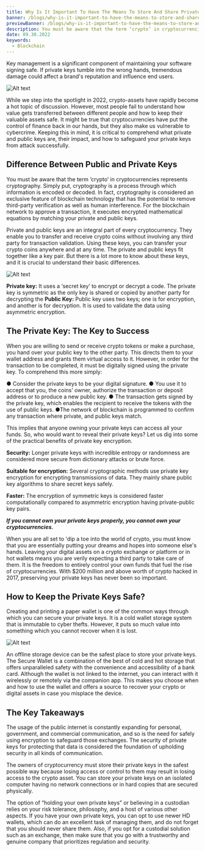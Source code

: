 ---
title: Why Is It Important To Have The Means To Store And Share Private Keys?
banner: /blogs/why-is-it-important-to-have-the-means-to-store-and-share-private-keys/banner.png
previewBanner: /blogs/why-is-it-important-to-have-the-means-to-store-and-share-private-keys/banner.png
description: You must be aware that the term ‘crypto’ in cryptocurrencies represents cryptography.
date: 09.30.2022
keywords:
  - Blockchain
---

Key management is a significant component of maintaining your software signing safe. If private keys tumble into the wrong hands, tremendous damage could affect a brand's reputation and influence end users.

![Alt text](/blogs/why-is-it-important-to-have-the-means-to-store-and-share-private-keys/1.png)

While we step into the spotlight in 2022, crypto-assets have rapidly become a hot topic of discussion. However, most people fail to understand how value gets transferred between different people and how to keep their valuable assets safe. It might be true that cryptocurrencies have put the control of finance back in our hands, but they also make us vulnerable to cybercrime. Keeping this in mind, it is critical to comprehend what private and public keys are, their impact, and how to safeguard your private keys from attack successfully.

## Difference Between Public and Private Keys

You must be aware that the term ‘crypto’ in cryptocurrencies represents cryptography. Simply put, cryptography is a process through which information is encoded or decoded. In fact, cryptography is considered an exclusive feature of blockchain technology that has the potential to remove third-party verification as well as human interference. For the blockchain network to approve a transaction, it executes encrypted mathematical equations by matching your private and public keys.

Private and public keys are an integral part of every cryptocurrency. They enable you to transfer and receive crypto coins without involving any third party for transaction validation. Using these keys, you can transfer your crypto coins anywhere and at any time. The private and public keys fit together like a key pair. But there is a lot more to know about these keys, and it is crucial to understand their basic differences.

![Alt text](/blogs/why-is-it-important-to-have-the-means-to-store-and-share-private-keys/2.png)

**Private key:** It uses a ‘secret key’ to encrypt or decrypt a code. The private key is symmetric as the only key is shared or copied by another party for decrypting the
**Public Key:** Public key uses two keys; one is for encryption, and another is for decryption. It is used to validate the data using asymmetric encryption.

## The Private Key: The Key to Success

When you are willing to send or receive crypto tokens or make a purchase, you hand over your public key to the other party. This directs them to your wallet address and grants them virtual access to it. However, in order for the transaction to be completed, it must be digitally signed using the private key. To comprehend this more simply:

● Consider the private keys to be your digital signature.
● You use it to accept that you, the coins’ owner, authorize the transaction or deposit address or to produce a new public key.
● The transaction gets signed by the private key, which enables the recipient to receive the tokens with the use of public keys.
●The network of blockchain is programmed to confirm any transaction where private, and public keys match.

This implies that anyone owning your private keys can access all your funds. So, who would want to reveal their private keys?
Let us dig into some of the practical benefits of private key encryption.

**Security:** Longer private keys with incredible entropy or randomness are considered more secure from dictionary attacks or brute force.

**Suitable for encryption:** Several cryptographic methods use private key encryption for encrypting transmissions of data. They mainly share public key algorithms to share secret keys safely.

**Faster:** The encryption of symmetric keys is considered faster computationally compared to asymmetric encryption having private-public key pairs.

**_If you cannot own your private keys properly, you cannot own your cryptocurrencies._**

When you are all set to 'dip a toe into the world of crypto, you must know that you are essentially putting your dreams and hopes into someone else's hands. Leaving your digital assets on a crypto exchange or platform or in hot wallets means you are verily expecting a third party to take care of them. It is the freedom to entirely control your own funds that fuel the rise of cryptocurrencies. With $200 million and above worth of crypto hacked in 2017, preserving your private keys has never been so important.

## How to Keep the Private Keys Safe?

Creating and printing a paper wallet is one of the common ways through which you can secure your private keys. It is a cold wallet storage system that is immutable to cyber thefts. However, it puts so much value into something which you cannot recover when it is lost.

![Alt text](/blogs/why-is-it-important-to-have-the-means-to-store-and-share-private-keys/3.png)

An offline storage device can be the safest place to store your private keys. The Secure Wallet is a combination of the best of cold and hot storage that offers unparalleled safety with the convenience and accessibility of a bank card. Although the wallet is not linked to the internet, you can interact with it wirelessly or remotely via the companion app. This makes you choose when and how to use the wallet and offers a source to recover your crypto or digital assets in case you misplace the device.

## The Key Takeaways

The usage of the public internet is constantly expanding for personal, government, and commercial communication, and so is the need for safely using encryption to safeguard those exchanges. The security of private keys for protecting that data is considered the foundation of upholding security in all kinds of communication.

The owners of cryptocurrency must store their private keys in the safest possible way because losing access or control to them may result in losing access to the crypto asset. You can store your private keys on an isolated computer having no network connections or in hard copies that are secured physically.

The option of “holding your own private keys” or believing in a custodian relies on your risk tolerance, philosophy, and a host of various other aspects. If you have your own private keys, you can opt to use newer HD wallets, which can do an excellent task of managing them, and do not forget that you should never share them. Also, if you opt for a custodial solution such as an exchange, then make sure that you go with a trustworthy and genuine company that prioritizes regulation and security.
